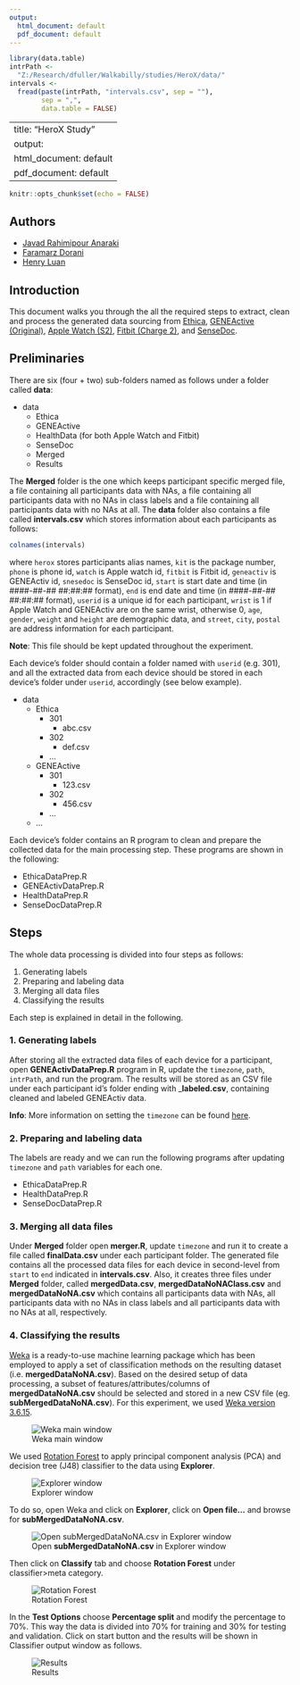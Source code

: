 ---
output:
  html_document: default
  pdf_document: default
---
```{r, include=FALSE}
library(data.table)
intrPath <-
  "Z:/Research/dfuller/Walkabilly/studies/HeroX/data/"
intervals <-
  fread(paste(intrPath, "intervals.csv", sep = ""),
        sep = ",",
        data.table = FALSE)
```

---
title: "HeroX Study"
output:
  html_document: default
  pdf_document: default
---

```{r setup, include=FALSE}
knitr::opts_chunk$set(echo = FALSE)
```

## Authors
* [Javad Rahimipour Anaraki](https://github.com/jracp)
* [Faramarz Dorani](https://github.com/FaramarzDorani)
* [Henry Luan](https://github.com/h3luan)

## Introduction

This document walks you through the all the required steps to extract, clean and process the generated data sourcing from [Ethica](https://www.ethicadata.com/product), [GENEActive (Original)](https://www.activinsights.com/products/geneactiv/), [Apple Watch (S2)](https://www.apple.com/ca/watch/), [Fitbit (Charge 2)](https://www.fitbit.com/en-ca/charge2), and [SenseDoc](http://mobysens.com/en/).


## Preliminaries

There are six (four + two) sub-folders named as follows under a folder called **data**:

* data
    + Ethica
    + GENEActive
    + HealthData (for both Apple Watch and Fitbit)
    + SenseDoc
    + Merged
    + Results

The **Merged** folder is the one which keeps participant specific merged file, a file containing all participants data with NAs, a file containing all participants data with no NAs in class labels and a file containing all participants data with no NAs at all. The **data** folder also contains a file called **intervals.csv** which stores information about each participants as follows:

```{r}
colnames(intervals)
```

where `herox` stores participants alias names, `kit` is the package number, `phone` is phone id, `watch` is Apple watch id, `fitbit` is Fitbit id, `geneactiv` is GENEActiv id, `snesedoc` is SenseDoc id, `start` is start date and time (in ####-##-## ##:##:## format), `end` is end date and time (in ####-##-## ##:##:## format), `userid` is a unique id for each participant, `wrist` is 1 if Apple Watch and GENEActiv are on the same wrist, otherwise 0, `age`, `gender`, `weight` and `height` are demographic data, and `street`, `city`, `postal` are address information for each participant.

**Note**: This file should be kept updated throughout the experiment.

Each device's folder should contain a folder named with `userid` (e.g. 301), and all the extracted data from each device should be stored in each device's folder under `userid`, accordingly (see below example).

* data
    + Ethica
        + 301
            + abc.csv
        + 302
            + def.csv
        + ...
    + GENEActive
        + 301
            + 123.csv
        + 302
            + 456.csv
        + ...
    + ...

Each device's folder contains an R program to clean and prepare the collected data for the main processing step. These programs are shown in the following:

* EthicaDataPrep.R
* GENEActivDataPrep.R
* HealthDataPrep.R
* SenseDocDataPrep.R

## Steps
The whole data processing is divided into four steps as follows:

1. Generating labels
2. Preparing and labeling data
3. Merging all data files
4. Classifying the results

Each step is explained in detail in the following.

### 1. Generating labels
After storing all the extracted data files of each device for a participant, open **GENEActivDataPrep.R** program in R, update the `timezone`, `path`, `intrPath`, and run the program. The results will be stored as an CSV file under each participant id's folder ending with _**labeled.csv**, containing cleaned and labeled GENEActiv data.

**Info**: More information on setting the `timezone` can be found [here](https://en.wikipedia.org/wiki/List_of_tz_database_time_zones). 


### 2. Preparing and labeling data
The labels are ready and we can run the following programs after updating `timezone` and `path` variables for each one.

* EthicaDataPrep.R
* HealthDataPrep.R
* SenseDocDataPrep.R

### 3. Merging all data files
Under **Merged** folder open **merger.R**, update `timezone` and run it to create a file called **finalData.csv** under each participant folder. The generated file contains all the processed data files for each device in second-level from `start` to `end` indicated in **intervals.csv**. Also, it creates three files under **Merged** folder, called **mergedData.csv**, **mergedDataNoNAClass.csv** and **mergedDataNoNA.csv** which contains all participants data with NAs, all participants data with no NAs in class labels and all participants data with no NAs at all, respectively.

### 4. Classifying the results
[Weka](https://www.cs.waikato.ac.nz/ml/weka/) is a ready-to-use machine learning package which has been employed to apply a set of classification methods on the resulting dataset (i.e. **mergedDataNoNA.csv**). Based on the desired setup of data processing, a subset of features/attributes/columns of **mergedDataNoNA.csv** should be selected and stored in a new CSV file (eg. **subMergedDataNoNA.csv**). For this experiment, we used [Weka version 3.6.15](https://sourceforge.net/projects/weka/files/weka-3-6/3.6.15/).

![Weka main window](images/WekaMain.PNG)

We used [Rotation Forest](https://ieeexplore.ieee.org/document/1677518) to apply principal component analysis (PCA) and decision tree (J48) classifier to the data using **Explorer**.

![Explorer window](images/WekaExplorer.PNG)

To do so, open Weka and click on **Explorer**, click on **Open file...** and browse for **subMergedDataNoNA.csv**.

![Open **subMergedDataNoNA.csv** in Explorer window](images/WekaExplorerOpen.PNG)

Then click on **Classify** tab and choose **Rotation Forest** under classifier>meta category. 

![Rotation Forest](images/WekaClassifyRotation.png)

In the **Test Options** choose **Percentage split** and modify the percentage to 70%. This way the data is divided into 70% for training and 30% for testing and validation. Click on start button and the results will be shown in Classifier output window as follows.

![Results](images/WekaClassifyResults.png)
